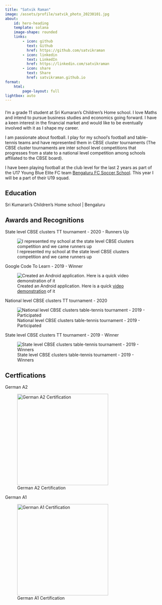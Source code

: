 ```yaml
---
title: "Satvik Raman"
image: /assets/profile/satvik_photo_20230101.jpg
about:
    id: hero-heading
    template: solana
    image-shape: rounded
    links:
        - icon: github
          text: Github
          href: https://github.com/satvikraman
        - icon: linkedin
          text: LinkedIn
          href: https://linkedin.com/satvikraman
        - icon: share
          text: Share
          href: satvikraman.github.io
format:
    html:
        page-layout: full
lightbox: auto
---
```

#####
:::{#hero-heading}
I'm a grade 11 student at Sri Kumaran's Children's Home school.  I love Maths and intend to pursue business studies and economics going forward. I have a keen interest in the financial market and would like to be eventually involved with it as I shape my career.

I am passionate about football. I play for my school's football and table-tennis teams and have represented them in CBSE cluster tournaments (The CBSE cluster tournaments are inter school level competitions that progresses from a state to a national level competition among schools affiliated to the CBSE board). 

I have been playing football at the club level for the last 2 years as part of the U17 Young Blue Elite FC team [Bengaluru FC Soccer School](https://www.instagram.com/bfcsoccerschools/?hl=en){target="_blank"}. This year I will be a part of their U19 squad.
:::

## Education
Sri Kumaran's Children's Home school | Bengaluru

## Awards and Recognitions

::: {layout-ncol="2"}
::::: {.card .card-body}
::::::: {.card-title .h4}
State level CBSE clusters TT tournament - 2020 - Runners Up
:::::::
::::::::: {.card-text}
![I represented my school at the state level CBSE clusters competition and we came runners up](/assets/profile/TT-State-2020-2nd.jpeg){group="awards-and-recog" desc-position="left"}
:::::::::
:::::

::::: {.card .card-body}
::::::: {.card-title .h4}
Google Code To Learn - 2019 - Winner
:::::::
::::::::: {.card-text}
![Created an Android application. Here is a quick [video demonstration](https://www.youtube.com/watch?v=M2hzPp6bmkQ){target="_blank"} of it](/assets/profile/Google-Code-To-Learn.jpeg){group="awards-and-recog" desc-position="left"}
:::::::::
:::::

::::: {.card .card-body}
::::::: {.card-title .h4}
National level CBSE clusters TT tournament - 2020
:::::::
::::::::: {.card-text}
![National level CBSE clusters table-tennis tournament - 2019 - Participated](/assets/profile/TT-National-2019-Paticipation.jpeg){group="awards-and-recog" description="I represented my school at the national level in the CBSE clusters table-tennis tournament in 2019. The competition was held in the Noorpur district of Uttar Pradesh. This opportunity came after we won the state level competition" desc-position="left"}
:::::::::
:::::

::::: {.card .card-body}
::::::: {.card-title .h4}
State level CBSE clusters TT tournament - 2019 - Winner
:::::::
::::::::: {.card-text}
![State level CBSE clusters table-tennis tournament - 2019 - Winners](/assets/profile/TT-State-2019-1st.jpeg){group="awards-and-recog" description="I represented my school at the state level in the CBSE clusters table-tennis tournament in 2019. We won the state level competition and were selected to compete at the national level" desc-position="left"}
:::::::::
:::::
:::

## Certfications

::: {layout-ncol="2"}
::::: {.card .card-body}
::::::: {.card-title .h4}
German A2
:::::::
::::::::: {.card-text}
![German A2 Certification](/assets/profile/German-A2.jpeg){height=300 group="certifications" description="I cleared the A2 level German language proficiency test in 2023" desc-position="left"}
:::::::::

:::::
::::: {.card .card-body}
::::::: {.card-title .h4}
German A1
:::::::
::::::::: {.card-text}
![German A1 Certification](/assets/profile/German-A1.jpeg){height=300 group="certifications" description="I cleared the A1 level German language proficiency test in 2022" desc-position="left"}
:::::::::
:::::
:::
